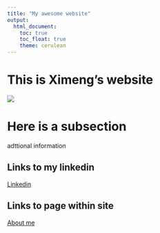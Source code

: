 ```yaml
---
title: "My awesome website"
output: 
  html_document:
    toc: true
    toc_float: true
    theme: cerulean
---
```


# This is Ximeng's website
<img src="images/cocktail.jpeg">

# Here is a subsection
adttional information 

## Links to my linkedin
[Linkedin](https://www.linkedin.com/in/ximeng-zhao-761234142/)

## Links to page within site
[About me](about.html)
